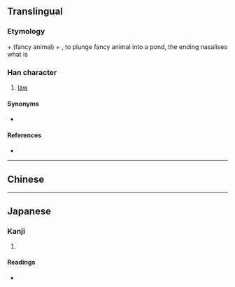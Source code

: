 {{character info/new}}
{{also|法}}
==Translingual==

===Etymology===
{{l|ja|水}} + {{l|ja|廌}} (fancy animal) + {{l|ja|去}}, to plunge fancy animal into a pond, the ending nasalises what is {{l|ja|範}}

===Han character===
{{Han char|rn=85|rad=水|as=18|sn=21|four=|canj=EIFI|ids=⿰氵⿸廌去}}

# [[law]]

====Synonyms====
* {{l|ja|律}}

====References====
* {{Han ref|kx=0662.340|dkj=18757|dj=1071.290|hdz=31793.110|uh=704B|ud=28747}}

----

==Chinese==
{{zh-see|法|v}}

----

==Japanese==

===Kanji===
{{ja-kanji|grade=|rs=水18}}

# {{defn|lang=ja|sort=水18}}

====Readings====
* {{ja-readings|on=[[ほう]] (hō), [[はっ]] (hat), [[ほっ]] (hot)|kun=[[のり]] (nori)}}